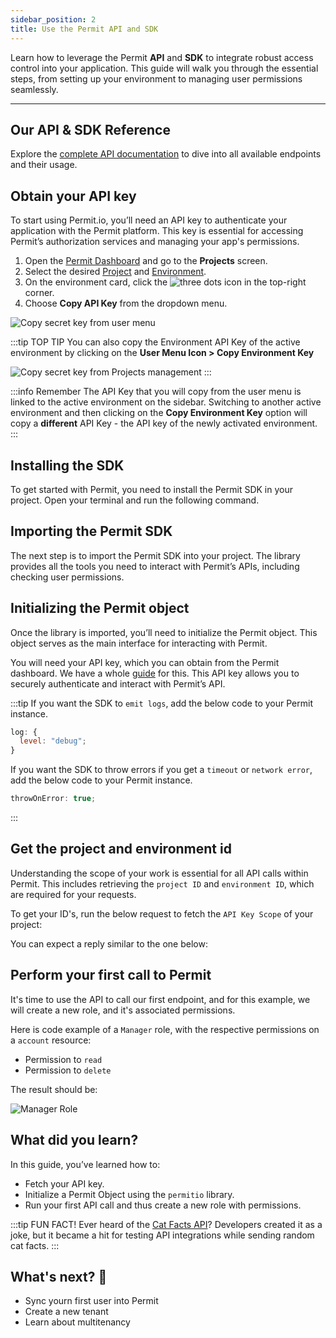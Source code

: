 ```yaml
---
sidebar_position: 2
title: Use the Permit API and SDK
---
```


Learn how to leverage the Permit **API** and **SDK** to integrate robust access control into your application. This guide will walk you
through the essential steps, from setting up your environment to managing user permissions seamlessly.


---

## Our API & SDK Reference

Explore the [complete API documentation](https://api.permit.io/scalar) to dive into all available endpoints and their usage.

<TimelineWrapper>
<TimelineStep>

## Obtain your API key

To start using Permit.io, you’ll need an API key to authenticate your application with the Permit platform. This key is
essential for accessing Permit’s authorization services and managing your app's permissions.

1. Open the [Permit Dashboard](https://app.permit.io/) and go to the **Projects** screen.
2. Select the desired [Project](/overview/glossary#projects) and [Environment](/overview/glossary#environment).
3. On the environment card, click the ![three dots icon](/ui-videos/getting-started/connecting-your-app/dots.png) in the
   top-right corner.
4. Choose **Copy API Key** from the dropdown menu.

<img
  src="/img/updated/quickstart/sdk-key-1.png"
  alt="Copy secret key from user menu"
  data-zoomable
/>

:::tip TOP TIP
You can also copy the Environment API Key of the active environment by clicking on the **User Menu Icon > Copy Environment
Key**

<img
  src="/img/updated/quickstart/sdk-key-2.png"
  alt="Copy secret key from Projects management"
  data-zoomable
/>
:::

:::info Remember
The API Key that you will copy from the user menu is linked to the active environment on the sidebar.
Switching to another active environment and then clicking on the **Copy Environment Key** option will copy a **different**
API Key - the API key of the newly activated environment.
:::

</TimelineStep>
<TimelineStep>

## Installing the SDK

To get started with Permit, you need to install the Permit SDK in your project. Open your terminal and run the following command.

<CodeBlock folderPath="/walkthroughs/first-policy-check/install" />

</TimelineStep>
<TimelineStep>

## Importing the Permit SDK

The next step is to import the Permit SDK into your project. The library provides all the tools you
need to interact with Permit’s APIs, including checking user permissions.

<CodeBlock folderPath="/walkthroughs/first-policy-check/import" />

</TimelineStep>
<TimelineStep>

## Initializing the Permit object

Once the library is imported, you’ll need to initialize the Permit object. This object serves as the main interface for interacting
with Permit.

You will need your API key, which you can obtain from the Permit dashboard. We have a whole [guide](/overview/sync-your-first-user-with-sdk) for this.
This API key allows you to securely authenticate and interact with Permit’s API.

<CodeBlock folderPath="/walkthroughs/first-policy-check/initialize" />

:::tip
If you want the SDK to `emit logs`, add the below code to your Permit instance.

```js
log: {
  level: "debug";
}
```

If you want the SDK to throw errors if you get a `timeout` or `network error`, add the below code to your Permit instance.

```js
throwOnError: true;
```

:::

</TimelineStep>
<TimelineStep>

## Get the project and environment id

Understanding the scope of your work is essential for all API calls within Permit. This includes retrieving the `project ID` and
`environment ID`, which are required for your requests.

To get your ID's, run the below request to fetch the `API Key Scope` of your project:

<CodeBlock folderPath="/walkthroughs/first-api-sdk/scope" />

You can expect a reply similar to the one below:

<CodeBlock folderPath="/walkthroughs/first-api-sdk/scope-result" />

</TimelineStep>
<TimelineStep>

## Perform your first call to Permit

It's time to use the API to call our first endpoint, and for this example, we will create a new role, and it's associated permissions.

Here is code example of a `Manager` role, with the respective permissions on a `account` resource:

- Permission to `read`
- Permission to `delete`

<CodeBlock folderPath="/walkthroughs/first-api-sdk/first-call" />

The result should be:

![Manager Role](/img/updated/walkthroughs/api-and-sdk/manager-role.png)

</TimelineStep>
</TimelineWrapper>

## What did you learn?

In this guide, you’ve learned how to:

- Fetch your API key.
- Initialize a Permit Object using the `permitio` library.
- Run your first API call and thus create a new role with permissions.

:::tip FUN FACT!
Ever heard of the [Cat Facts API](https://catfact.ninja/)? Developers created it as a joke, but it became a hit for testing API integrations while
sending random cat facts.
:::

<WhatsNext progress={40} customText="Nice work! Onto the next one.">
  <h2>What's next? 🎉</h2>
  <ul>
    <li>Sync yourn first user into Permit</li>
    <li>Create a new tenant</li>
    <li>Learn about multitenancy</li>
  </ul>
</WhatsNext>
